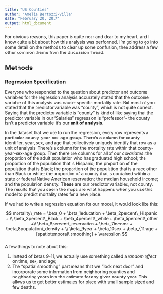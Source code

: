 ```yaml
---
title: "US Counties"
author: "Amelia Bertozzi-Villa"
date: "February 20, 2017"
output: html_document
---
```


For obvious reasons, this paper is quite near and dear to my heart, and I know quite a bit about how this analysis was performed. I'm going to go into some detail on the methods to clear up some confusion, then address a few other common theme from the discussion thread. 

## Methods

### Regression Specification
Everyone who responded to the question about predictor and outcome variables for the regression analysis accurately stated that the outcome variable of this analysis was cause-specific mortality rate. But most of you stated that the predictor variable was "county", which is not quite correct. Saying that the predictor variable is "county" is kind of like saying that the predictor variable in our "Salaries" regression is "professor"-- the county isn't a predictor variable, it's our **unit of analysis**. 

In the dataset that we use to run the regression, every row represents a particular county-year-sex-age group. There's a column for county identifier, year, sex, and age that collectively uniquely identify that row as a unit of analysis. There's a column for the mortality rate within that county-year-sex-age group. Then there are columns for all of our *covariates*: the proportion of the adult population who has graduated high school; the proportion of the population that is Hispanic; the proportion of the population that is Black; the proportion of the population that is a race other than Black or white; the proportion of a county that is contained within a state or federal Native American reservation; the median household income; and the population density. **These** are our predictor variables, not county. The results that you see in the maps are what happens when you use this model to predict mortality rates for a new place. 

If we had to write a regression equation for our model, it would look like this:

$$ mortality\_rate = \beta_0 + \beta_1education + \beta_2percent\_Hispanic + \\ \beta_3percent\_Black + \beta_4percent\_white + \beta_5percent\_other +\\ \beta_6percent\_reservation + \beta_7income + \beta_8population\_density + \\ \beta_9year + \beta_10sex + \beta_{11}age + [spatiotemporal\ smoothing] + \varepsilon  $$
<br>
A few things to note about this: 

1. Instead of betas 9-11, we actually use something called a *random effect* on time, sex, and age;
2. The "spatial smoothing" part means that we "look next door" and incorporate some information from neighboring counties and neighboring years into the estimate for any given county-year. This allows us to get better estimates for place with small sample sized and few deaths.




